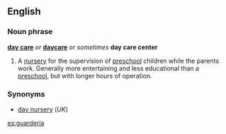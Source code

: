 ==English==

===Noun phrase===
'''[[day care]]''' ''or'' '''[[daycare]]''' ''or sometimes'' '''day care center'''
# A [[nursery]] for the supervision of [[preschool]] children while the parents work.  Generally more entertaining and less educational than a [[preschool]], but with longer hours of operation.

===Synonyms===
*[[day nursery]] (''UK'')

[[es:guardería]]